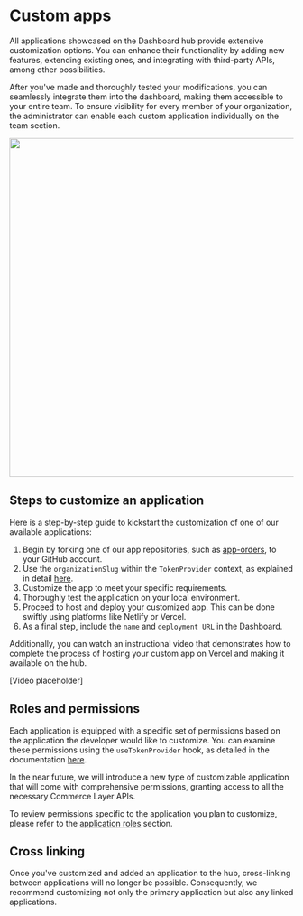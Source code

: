 
<Meta title="Getting Started/Custom apps"></Meta>

# Custom apps

All applications showcased on the Dashboard hub provide extensive customization options. You can enhance their functionality by adding new features, extending existing ones, and integrating with third-party APIs, among other possibilities.

After you've made and thoroughly tested your modifications, you can seamlessly integrate them into the dashboard, making them accessible to your entire team. To ensure visibility for every member of your organization, the administrator can enable each custom application individually on the team section.

<img src="member-dashboard.png"  width="600" />

## Steps to customize an application

Here is a step-by-step guide to kickstart the customization of one of our available applications:

1. Begin by forking one of our app repositories, such as [app-orders](https://github.com/commercelayer/app-orders), to your GitHub account.
1. Use the `organizationSlug` within the `TokenProvider` context, as explained in detail [here](/docs/getting-started-tokenprovider--docs#how-to-configure-it-with-a-custom-app).
1. Customize the app to meet your specific requirements.
1. Thoroughly test the application on your local environment.
1. Proceed to host and deploy your customized app. This can be done swiftly using platforms like Netlify or Vercel.
1. As a final step, include the `name` and `deployment URL` in the Dashboard.


Additionally, you can watch an instructional video that demonstrates how to complete the process of hosting your custom app on Vercel and making it available on the hub.

[Video placeholder]

## Roles and permissions

Each application is equipped with a specific set of permissions based on the application the developer would like to customize. You can examine these permissions using the `useTokenProvider` hook, as detailed in the documentation [here](/docs/getting-started-tokenprovider--docs#how-to-read-exposed-information-from-react-context).

In the near future, we will introduce a new type of customizable application that will come with comprehensive permissions, granting access to all the necessary Commerce Layer APIs.

To review permissions specific to the application you plan to customize, please refer to the [application roles](/docs/getting-started-application-roles--docs) section.

## Cross linking

Once you've customized and added an application to the hub, cross-linking between applications will no longer be possible. Consequently, we recommend customizing not only the primary application but also any linked applications.

